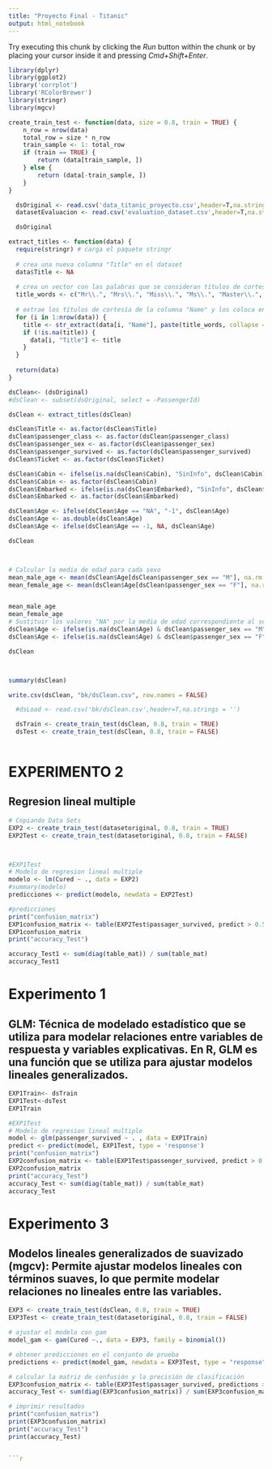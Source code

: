 ```yaml
---
title: "Proyecto Final - Titanic"
output: html_notebook
---
```



Try executing this chunk by clicking the *Run* button within the chunk or by placing your cursor inside it and pressing *Cmd+Shift+Enter*. 

```r
library(dplyr)
library(ggplot2)
library('corrplot')
library('RColorBrewer')
library(stringr)
library(mgcv)

create_train_test <- function(data, size = 0.8, train = TRUE) {
    n_row = nrow(data)
    total_row = size * n_row
    train_sample <- 1: total_row
    if (train == TRUE) {
        return (data[train_sample, ])
    } else {
        return (data[-train_sample, ])
    }
}

```

```r
  dsOriginal <- read.csv('data_titanic_proyecto.csv',header=T,na.strings = '')
  datasetEvaluacion <- read.csv('evaluation_dataset.csv',header=T,na.strings = '')

  dsOriginal
```

```r
extract_titles <- function(data) {
  require(stringr) # carga el paquete stringr
  
  # crea una nueva columna "Title" en el dataset
  data$Title <- NA
  
  # crea un vector con las palabras que se consideran títulos de cortesía
  title_words <- c("Mr\\.", "Mrs\\.", "Miss\\.", "Ms\\.", "Master\\.", "Rev\\.", "Dr\\.", "Capt\\.","Mme\\.","Major\\.", "Lady\\.", "Sir\\.", "Col\\.","Mlle\\.","Ms\\.", "Mme\\." ,"Jonkheer\\." ,"Dona\\.", "Countess\\.","Don\\.")
  
  # extrae los títulos de cortesía de la columna "Name" y los coloca en la columna "Title"
  for (i in 1:nrow(data)) {
    title <- str_extract(data[i, "Name"], paste(title_words, collapse = "|"))
    if (!is.na(title)) {
      data[i, "Title"] <- title
    }
  }
  
  return(data)
}

```


```r
dsClean<- (dsOriginal)
#dsClean <- subset(dsOriginal, select = -PassengerId)

dsClean <- extract_titles(dsClean)

dsClean$Title <- as.factor(dsClean$Title)
dsClean$passenger_class <- as.factor(dsClean$passenger_class)
dsClean$passenger_sex <- as.factor(dsClean$passenger_sex)
dsClean$passenger_survived <- as.factor(dsClean$passenger_survived)
dsClean$Ticket <- as.factor(dsClean$Ticket)

dsClean$Cabin <- ifelse(is.na(dsClean$Cabin), "SinInfo", dsClean$Cabin)
dsClean$Cabin <- as.factor(dsClean$Cabin)
dsClean$Embarked <- ifelse(is.na(dsClean$Embarked), "SinInfo", dsClean$Embarked)
dsClean$Embarked <- as.factor(dsClean$Embarked)

dsClean$Age <- ifelse(dsClean$Age == "NA", "-1", dsClean$Age)
dsClean$Age <- as.double(dsClean$Age)
dsClean$Age <- ifelse(dsClean$Age == -1, NA, dsClean$Age)

dsClean



# Calcular la media de edad para cada sexo
mean_male_age <- mean(dsClean$Age[dsClean$passenger_sex == "M"], na.rm = TRUE)
mean_female_age <- mean(dsClean$Age[dsClean$passenger_sex == "F"], na.rm = TRUE)


mean_male_age
mean_female_age
# Sustituir los valores "NA" por la media de edad correspondiente al sexo
dsClean$Age <- ifelse(is.na(dsClean$Age) & dsClean$passenger_sex == "M", mean_male_age, dsClean$Age)
dsClean$Age <- ifelse(is.na(dsClean$Age) & dsClean$passenger_sex == "F", mean_female_age, dsClean$Age)

dsClean



summary(dsClean)
```

```r
write.csv(dsClean, "bk/dsClean.csv", row.names = FALSE)

```

```r
  #dsLoad <- read.csv('bk/dsClean.csv',header=T,na.strings = '')

  dsTrain <- create_train_test(dsClean, 0.8, train = TRUE)
  dsTest <- create_train_test(dsClean, 0.8, train = FALSE)
  
```

# EXPERIMENTO 2
## Regresion lineal multiple

```r
# Copiando Data Sets
EXP2 <- create_train_test(datasetoriginal, 0.8, train = TRUE)
EXP2Test <- create_train_test(datasetoriginal, 0.8, train = FALSE)



#EXP1Test
# Modelo de regresion lineal multiple
modelo <- lm(Cured ~ ., data = EXP2)
#summary(modelo)
predicciones <- predict(modelo, newdata = EXP2Test)

#predicciones
print("confusion_matrix")
EXP1confusion_matrix <- table(EXP2Test$passager_survived, predict > 0.5)
EXP1confusion_matrix
print("accuracy_Test")

accuracy_Test1 <- sum(diag(table_mat)) / sum(table_mat)
accuracy_Test1
```


# Experimento 1
## GLM: Técnica de modelado estadístico que se utiliza para modelar relaciones entre variables de respuesta y variables explicativas. En R, GLM es una función que se utiliza para ajustar modelos lineales generalizados. 
```r

EXP1Train<- dsTrain
EXP1Test<-dsTest
EXP1Train

#EXP1Test
# Modelo de regresion lineal multiple
model <- glm(passenger_survived ~ . , data = EXP1Train)
predict <- predict(model, EXP1Test, type = 'response')
print("confusion_matrix")
EXP2confusion_matrix <- table(EXP1Test$passenger_survived, predict > 0.5)
EXP2confusion_matrix
print("accuracy_Test")
accuracy_Test <- sum(diag(table_mat)) / sum(table_mat)
accuracy_Test
```



# Experimento 3
## Modelos lineales generalizados de suavizado (mgcv): Permite ajustar modelos lineales con términos suaves, lo que permite modelar relaciones no lineales entre las variables.

```r


EXP3 <- create_train_test(dsClean, 0.8, train = TRUE)
EXP3Test <- create_train_test(datasetoriginal, 0.8, train = FALSE)

# ajustar el modelo con gam
model_gam <- gam(Cured ~., data = EXP3, family = binomial())

# obtener predicciones en el conjunto de prueba
predictions <- predict(model_gam, newdata = EXP3Test, type = "response")

# calcular la matriz de confusión y la precisión de clasificación
EXP3confusion_matrix <- table(EXP3Test$passager_survived, predictions > 0.5)
accuracy_Test <- sum(diag(EXP3confusion_matrix)) / sum(EXP3confusion_matrix)

# imprimir resultados
print("confusion_matrix")
print(EXP3confusion_matrix)
print("accuracy_Test")
print(accuracy_Test)


```r

```









